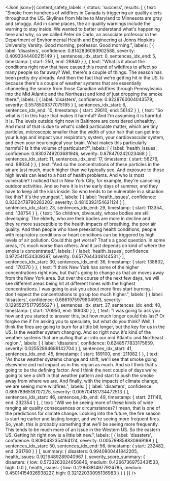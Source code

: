 <Json json={{
content_safety_labels: {
  status: 'success',
  results: [
    {
      text: "Smoke from hundreds of wildfires in Canada is triggering air quality alerts throughout the US. Skylines from Maine to Maryland to Minnesota are gray and smoggy. And in some places, the air quality warnings include the warning to stay inside. We wanted to better understand what's happening here and why, so we called Peter de Carlo, an associate professor in the Department of Environmental Health and Engineering at Johns Hopkins University Varsity. Good morning, professor. Good morning.",
      labels: [
        {
          label: 'disasters',
          confidence: 0.8142836093902588,
          severity: 0.4093044400215149
        }
      ],
      sentences_idx_start: 0,
      sentences_idx_end: 5,
      timestamp: {
        start: 250,
        end: 28840
      }
    },
    {
      text: "What is it about the conditions right now that have caused this round of wildfires to affect so many people so far away? Well, there's a couple of things. The season has been pretty dry already. And then the fact that we're getting hit in the US. Is because there's a couple of weather systems that are essentially channeling the smoke from those Canadian wildfires through Pennsylvania into the Mid Atlantic and the Northeast and kind of just dropping the smoke there.",
      labels: [
        {
          label: 'disasters',
          confidence: 0.9228760004043579,
          severity: 0.5578508377075195
        }
      ],
      sentences_idx_start: 6,
      sentences_idx_end: 10,
      timestamp: {
        start: 29610,
        end: 56142
      }
    },
    {
      text: "So what is it in this haze that makes it harmful? And I'm assuming it is harmful. It is. The levels outside right now in Baltimore are considered unhealthy. And most of that is due to what's called particulate matter, which are tiny particles, microscopic smaller than the width of your hair that can get into your lungs and impact your respiratory system, your cardiovascular system, and even your neurological your brain. What makes this particularly harmful? Is it the volume of particulant?",
      labels: [
        {
          label: 'health_issues',
          confidence: 0.9303749203681946,
          severity: 0.878470242023468
        }
      ],
      sentences_idx_start: 11,
      sentences_idx_end: 17,
      timestamp: {
        start: 56276,
        end: 88034
      }
    },
    {
      text: "And so the concentrations of these particles in the air are just much, much higher than we typically see. And exposure to those high levels can lead to a host of health problems. And who is most vulnerable? I noticed that in New York City, for example, they're canceling outdoor activities. And so here it is in the early days of summer, and they have to keep all the kids inside. So who tends to be vulnerable in a situation like this? It's the youngest.",
      labels: [
        {
          label: 'health_issues',
          confidence: 0.8302478790283203,
          severity: 0.4810393154621124
        }
      ],
      sentences_idx_start: 23,
      sentences_idx_end: 29,
      timestamp: {
        start: 113354,
        end: 138754
      }
    },
    {
      text: "So children, obviously, whose bodies are still developing. The elderly, who are their bodies are more in decline and they're more susceptible to the health impacts of breathing, the poor air quality. And then people who have preexisting health conditions, people with respiratory conditions or heart conditions can be triggered by high levels of air pollution. Could this get worse? That's a good question. In some areas, it's much worse than others. And it just depends on kind of where the smoke is concentrated.",
      labels: [
        {
          label: 'health_issues',
          confidence: 0.9725411534309387,
          severity: 0.6577644348144531
        }
      ],
      sentences_idx_start: 30,
      sentences_idx_end: 36,
      timestamp: {
        start: 138802,
        end: 170370
      }
    },
    {
      text: "I think New York has some of the higher concentrations right now, but that's going to change as that air moves away from the New York area. But over the course of the next few days, we will see different areas being hit at different times with the highest concentrations. I was going to ask you about more fires start burning. I don't expect the concentrations to go up too much higher.",
      labels: [
        {
          label: 'disasters',
          confidence: 0.6661975979804993,
          severity: 0.12955275177955627
        }
      ],
      sentences_idx_start: 37,
      sentences_idx_end: 40,
      timestamp: {
        start: 170950,
        end: 189030
      }
    },
    {
      text: "I was going to ask you how and you started to answer this, but how much longer could this last? Or forgive me if I'm asking you to speculate, but what do you think? Well, I think the fires are going to burn for a little bit longer, but the key for us in the US. Is the weather system changing. And so right now, it's kind of the weather systems that are pulling that air into our mid Atlantic and Northeast region.",
      labels: [
        {
          label: 'disasters',
          confidence: 0.6248577833175659,
          severity: 0.02552894689142704
        }
      ],
      sentences_idx_start: 41,
      sentences_idx_end: 45,
      timestamp: {
        start: 189100,
        end: 211082
      }
    },
    {
      text: "As those weather systems change and shift, we'll see that smoke going elsewhere and not impact us in this region as much. And so I think that's going to be the defining factor. And I think the next couple of days we're going to see a shift in that weather pattern and start to push the smoke away from where we are. And finally, with the impacts of climate change, we are seeing more wildfires.",
      labels: [
        {
          label: 'disasters',
          confidence: 0.8657896518707275,
          severity: 0.005704181734472513
        }
      ],
      sentences_idx_start: 46,
      sentences_idx_end: 49,
      timestamp: {
        start: 211146,
        end: 232354
      }
    },
    {
      text: "Will we be seeing more of these kinds of wide ranging air quality consequences or circumstances? I mean, that is one of the predictions for climate change. Looking into the future, the fire season is starting earlier and lasting longer, and we're seeing more frequent fires. So, yeah, this is probably something that we'll be seeing more frequently. This tends to be much more of an issue in the Western US. So the eastern US. Getting hit right now is a little bit new.",
      labels: [
        {
          label: 'disasters',
          confidence: 0.8090482354164124,
          severity: 0.005799858830869198
        }
      ],
      sentences_idx_start: 50,
      sentences_idx_end: 56,
      timestamp: {
        start: 232482,
        end: 261760
      }
    }
  ],
  summary: {
    disasters: 0.9940800441842205,
    health_issues: 0.9216489289040967
  },
  severity_score_summary: {
    disasters: {
      low: 0.5733263024656846,
      medium: 0.42667369753431533,
      high: 0.0
    },
    health_issues: {
      low: 0.22863814977924785,
      medium: 0.45014154926938227,
      high: 0.32122030095136983
    }
  }
}
}} />